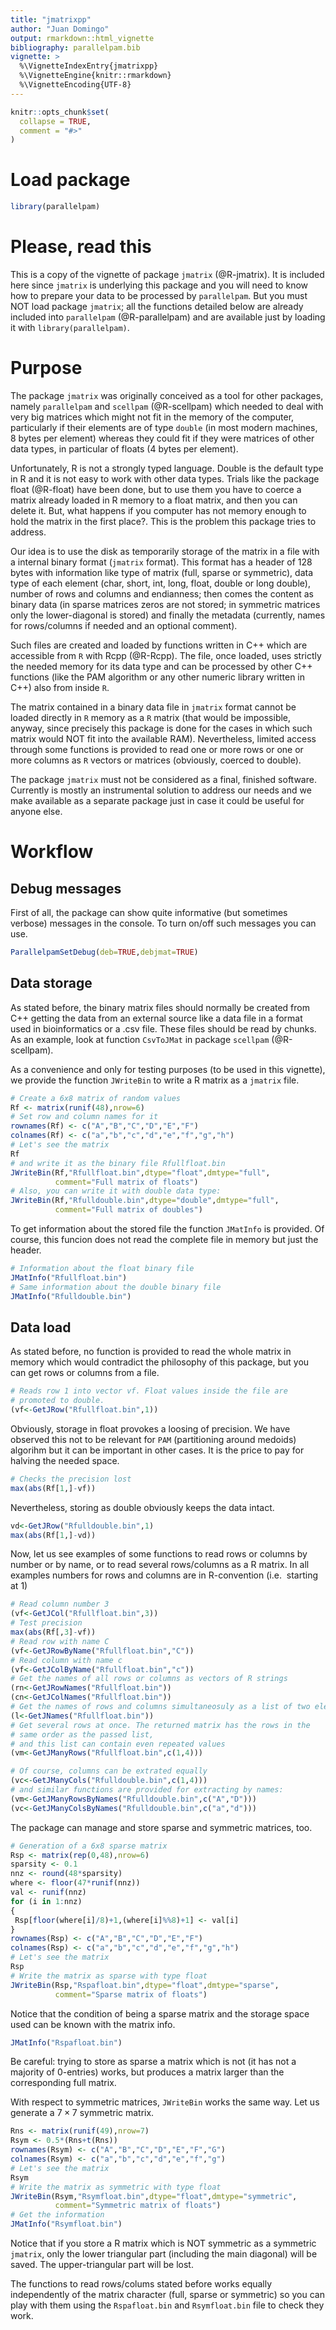 ```yaml
---
title: "jmatrixpp"
author: "Juan Domingo"  
output: rmarkdown::html_vignette
bibliography: parallelpam.bib
vignette: >
  %\VignetteIndexEntry{jmatrixpp}
  %\VignetteEngine{knitr::rmarkdown}
  %\VignetteEncoding{UTF-8}
---
```


```r
knitr::opts_chunk$set(
  collapse = TRUE,
  comment = "#>"
)
```

# Load package

```r
library(parallelpam)
```

# Please, read this

This is a copy of the vignette of package `jmatrix` (@R-jmatrix). It is included
here since `jmatrix` is underlying this package and you will need to know
how to prepare your data to be processed by `parallelpam`. But you must
NOT load package `jmatrix`;  all the functions detailed below are
already included into `parallelpam` (@R-parallelpam)
and are available just by loading it with `library(parallelpam)`.

# Purpose  

The package `jmatrix` was originally conceived as a tool for other
packages, namely `parallelpam` and `scellpam` (@R-scellpam) which
needed to deal with very big matrices which might not fit in the memory of the
computer, particularly if their elements are of type `double` (in most modern
machines, 8 bytes per element) whereas they could fit if they were matrices of
other  data types, in particular of floats (4 bytes per element).

Unfortunately, R is not a strongly typed language. Double is the default 
type in R and it is not easy to work with other data types. Trials like 
the package float (@R-float) have been done, but to use them you have to coerce a
matrix already loaded in R memory to a float matrix, and then you can delete it.
But, what happens if you computer has not memory enough to hold the matrix in
the first place?. This is the problem this package tries to address.

Our idea is to use the disk as temporarily storage of the matrix in a
file with a internal binary format (`jmatrix` format). This format has a 
header of 128 bytes with information like type of matrix (full, sparse or
symmetric), data type of each element (char, short, int, long, float, double or
long double), number of rows and columns and endianness; then comes the content 
as binary data (in sparse matrices zeros are not stored; in symmetric matrices
only the lower-diagonal is stored) and finally the metadata (currently, 
names for rows/columns if needed and an optional comment).

Such files are created and loaded by functions written in C++ which are 
accessible from `R` with Rcpp (@R-Rcpp). The file, once loaded, uses strictly the
needed memory for its data type and can be processed by other C++ functions
(like the PAM algorithm or any other numeric library written in C++) also
from inside `R`.

The matrix contained in a binary data file in `jmatrix` format cannot be 
loaded directly in `R` memory as a `R` matrix (that would be impossible, 
anyway, since precisely this package is done for the cases in which such 
matrix would NOT fit into the available RAM). Nevertheless, limited access
through some functions is provided to read one or more rows or one or 
more columns as `R` vectors or matrices (obviously, coerced to double).

The package `jmatrix` must not be considered as a final, finished
software. Currently is mostly an instrumental solution to address our needs and
we  make available as a separate package just in case it could be useful for
anyone else.

# Workflow

## Debug messages

First of all, the package can show quite informative (but sometimes 
verbose) messages in the console. To turn on/off such messages you can use.
```r
ParallelpamSetDebug(deb=TRUE,debjmat=TRUE)
```

## Data storage

As stated before, the binary matrix files should normally be created 
from C++ getting the data from an external source
like a data file in a format used in bioinformatics or a .csv file. 
These files should be read by chunks. As an example,
look at function `CsvToJMat` in package `scellpam` (@R-scellpam).

As a convenience and only for testing purposes (to be used in this vignette), 
we provide the function `JWriteBin` to write a
R matrix as a `jmatrix` file.
```r
# Create a 6x8 matrix of random values
Rf <- matrix(runif(48),nrow=6)
# Set row and column names for it
rownames(Rf) <- c("A","B","C","D","E","F")
colnames(Rf) <- c("a","b","c","d","e","f","g","h")
# Let's see the matrix
Rf
# and write it as the binary file Rfullfloat.bin
JWriteBin(Rf,"Rfullfloat.bin",dtype="float",dmtype="full",
          comment="Full matrix of floats")
# Also, you can write it with double data type:
JWriteBin(Rf,"Rfulldouble.bin",dtype="double",dmtype="full",
          comment="Full matrix of doubles")
```

To get information about the stored file the function `JMatInfo` is provided.
Of course, this funcion does not read the
complete file in memory but just the header.
```r
# Information about the float binary file
JMatInfo("Rfullfloat.bin")
# Same information about the double binary file
JMatInfo("Rfulldouble.bin")
```

## Data load  

As stated before, no function is provided to read the whole matrix in 
memory which would contradict the philosophy of this package,
but you can get rows or columns from a file.
```r
# Reads row 1 into vector vf. Float values inside the file are
# promoted to double.
(vf<-GetJRow("Rfullfloat.bin",1))
```

Obviously, storage in float provokes a loosing of precision. We have 
observed this not to be relevant for `PAM` (partitioning around medoids)
algorihm but it can be important in other cases. It is the price to pay
for halving the needed space.
```r
# Checks the precision lost
max(abs(Rf[1,]-vf))
```

Nevertheless, storing as double obviously keeps the data intact.
```r
vd<-GetJRow("Rfulldouble.bin",1)
max(abs(Rf[1,]-vd))
```

Now, let us see examples of some functions to read rows or columns by 
number or by name, or to read several rows/columns as a R matrix.
In all examples numbers for rows and columns are in R-convention (i.e. 
starting at 1)
```r
# Read column number 3
(vf<-GetJCol("Rfullfloat.bin",3))
# Test precision
max(abs(Rf[,3]-vf))
# Read row with name C
(vf<-GetJRowByName("Rfullfloat.bin","C"))
# Read column with name c
(vf<-GetJColByName("Rfullfloat.bin","c"))
# Get the names of all rows or columns as vectors of R strings
(rn<-GetJRowNames("Rfullfloat.bin"))
(cn<-GetJColNames("Rfullfloat.bin"))
# Get the names of rows and columns simultaneosuly as a list of two elements
(l<-GetJNames("Rfullfloat.bin"))
# Get several rows at once. The returned matrix has the rows in the
# same order as the passed list,
# and this list can contain even repeated values
(vm<-GetJManyRows("Rfullfloat.bin",c(1,4)))

# Of course, columns can be extrated equally
(vc<-GetJManyCols("Rfulldouble.bin",c(1,4)))
# and similar functions are provided for extracting by names:
(vm<-GetJManyRowsByNames("Rfulldouble.bin",c("A","D")))
(vc<-GetJManyColsByNames("Rfulldouble.bin",c("a","d")))
```

The package can manage and store sparse and symmetric matrices, too. 
```r
# Generation of a 6x8 sparse matrix
Rsp <- matrix(rep(0,48),nrow=6)
sparsity <- 0.1
nnz <- round(48*sparsity)
where <- floor(47*runif(nnz))
val <- runif(nnz)
for (i in 1:nnz)
{
 Rsp[floor(where[i]/8)+1,(where[i]%%8)+1] <- val[i]
}
rownames(Rsp) <- c("A","B","C","D","E","F")
colnames(Rsp) <- c("a","b","c","d","e","f","g","h")
# Let's see the matrix
Rsp
# Write the matrix as sparse with type float
JWriteBin(Rsp,"Rspafloat.bin",dtype="float",dmtype="sparse",
          comment="Sparse matrix of floats")
```

Notice that the condition of being a sparse matrix and the storage space 
used can be known with the matrix info.
```r
JMatInfo("Rspafloat.bin")
```

Be careful: trying to store as sparse a matrix which is not (it has not 
a majority of 0-entries) works, but produces
a matrix larger than the corresponding full matrix.

With respect to symmetric matrices, `JWriteBin` works the same way. 
Let us generate a $7 \times 7$ symmetric matrix.
```r
Rns <- matrix(runif(49),nrow=7)
Rsym <- 0.5*(Rns+t(Rns))
rownames(Rsym) <- c("A","B","C","D","E","F","G")
colnames(Rsym) <- c("a","b","c","d","e","f","g")
# Let's see the matrix
Rsym
# Write the matrix as symmetric with type float
JWriteBin(Rsym,"Rsymfloat.bin",dtype="float",dmtype="symmetric",
          comment="Symmetric matrix of floats")
# Get the information 
JMatInfo("Rsymfloat.bin")
```
Notice that if you store a R matrix which is NOT symmetric as a symmetric 
`jmatrix`, only the lower triangular part (including the
main diagonal) will be saved. The upper-triangular part will be lost.

The functions to read rows/colums stated before works equally independently 
of the matrix character (full, sparse or symmetric) so
you can play with them using the `Rspafloat.bin` and `Rsymfloat.bin` file 
to check they work.

